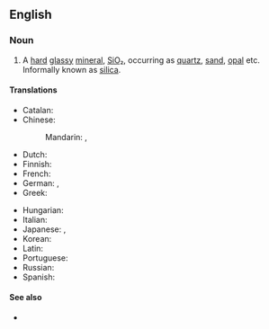 ==English==

===Noun===
{{wikipedia}}
{{en-noun|-}}

# {{lb|en|chemistry}} A [[hard]] [[glassy]] [[mineral]], [[SiO₂]], occurring as [[quartz]], [[sand]], [[opal]] etc. Informally known as [[silica]].

====Translations====
{{trans-top|SiO<sub>2</sub>}}
* Catalan: {{t|ca|diòxid de silici|m}}
* Chinese:
*: Mandarin: {{qualifier|Mainland}} {{t+|cmn|二氧化硅|tr=èryǎng huàguī|sc=Hani}}, {{qualifier|Taiwan|Hong Kong}} {{t+|cmn|二氧化矽|tr=èryǎng huàxī|sc=Hani}}
* Dutch: {{t|nl|silicium dioxyde}}
* Finnish: {{t+|fi|piidioksidi}}
* French: {{t|fr|bioxyde de silicium}}
* German: {{t|de|Siliciumdioxid|n}}, {{t+|de|Siliziumdioxid|n}}
* Greek: {{t|el|διοξείδιο πυριτίου}}
{{trans-mid}}
* Hungarian: {{t|hu|szilícium-dioxid}}
* Italian: {{t|it|diossido del silicone}}
* Japanese: {{t|ja|二酸化ケイ素|tr=にさんかけいそ, nisanka-keiso|sc=Jpan}}, {{t|ja|二酸化珪素|tr=にさんかけいそ, nisanka-keiso}}
* Korean: {{t|ko|이산화 실리콘}}
* Latin: {{t|la|dioxeidium silicii}}
* Portuguese: {{t|pt|dióxido do silicone}}
* Russian: {{t|ru|двуокись кремния}}
* Spanish: {{t|es|dióxido del silicio}}
{{trans-bottom}}

====See also====
* {{l|en|carbon dioxide}}